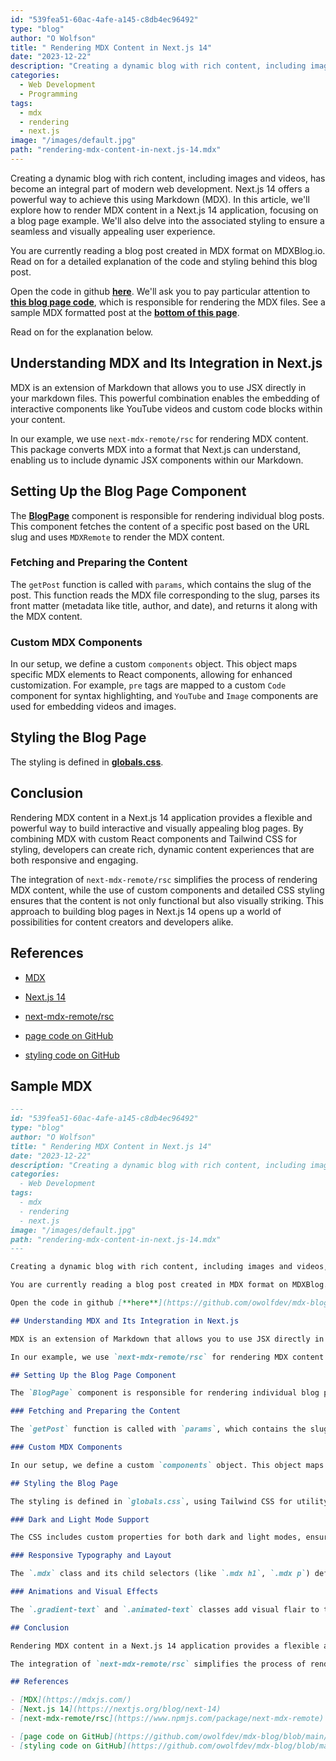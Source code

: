 ```yaml
---
id: "539fea51-60ac-4afe-a145-c8db4ec96492"
type: "blog"
author: "O Wolfson"
title: " Rendering MDX Content in Next.js 14"
date: "2023-12-22"
description: "Creating a dynamic blog with rich content, including images and videos, has become an integral part of modern web development. Next.js 14 offers a powerful way to achieve this using Markdown (MDX). "
categories:
  - Web Development
  - Programming
tags:
  - mdx
  - rendering
  - next.js
image: "/images/default.jpg"
path: "rendering-mdx-content-in-next.js-14.mdx"
---
```


Creating a dynamic blog with rich content, including images and videos, has become an integral part of modern web development. Next.js 14 offers a powerful way to achieve this using Markdown (MDX). In this article, we'll explore how to render MDX content in a Next.js 14 application, focusing on a blog page example. We'll also delve into the associated styling to ensure a seamless and visually appealing user experience.

You are currently reading a blog post created in MDX format on MDXBlog.io. Read on for a detailed explanation of the code and styling behind this blog post.

Open the code in github [**here**](https://github.com/owolfdev/mdx-blog). We'll ask you to pay particular attention to [**this blog page code**](https://github.com/owolfdev/mdx-blog/blob/main/app/blog/%5Bslug%5D/page.tsx), which is responsible for rendering the MDX files. See a sample MDX formatted post at the [**bottom of this page**](#sample-mdx).

Read on for the explanation below.

## Understanding MDX and Its Integration in Next.js

MDX is an extension of Markdown that allows you to use JSX directly in your markdown files. This powerful combination enables the embedding of interactive components like YouTube videos and custom code blocks within your content.

In our example, we use `next-mdx-remote/rsc` for rendering MDX content. This package converts MDX into a format that Next.js can understand, enabling us to include dynamic JSX components within our Markdown.

## Setting Up the Blog Page Component

The [**BlogPage**](https://github.com/owolfdev/mdx-blog/blob/main/app/blog/%5Bslug%5D/page.tsx) component is responsible for rendering individual blog posts. This component fetches the content of a specific post based on the URL slug and uses `MDXRemote` to render the MDX content.

### Fetching and Preparing the Content

The `getPost` function is called with `params`, which contains the slug of the post. This function reads the MDX file corresponding to the slug, parses its front matter (metadata like title, author, and date), and returns it along with the MDX content.

### Custom MDX Components

In our setup, we define a custom `components` object. This object maps specific MDX elements to React components, allowing for enhanced customization. For example, `pre` tags are mapped to a custom `Code` component for syntax highlighting, and `YouTube` and `Image` components are used for embedding videos and images.

## Styling the Blog Page

The styling is defined in [**globals.css**](https://github.com/owolfdev/mdx-blog/blob/main/app/globals.css).

## Conclusion

Rendering MDX content in a Next.js 14 application provides a flexible and powerful way to build interactive and visually appealing blog pages. By combining MDX with custom React components and Tailwind CSS for styling, developers can create rich, dynamic content experiences that are both responsive and engaging.

The integration of `next-mdx-remote/rsc` simplifies the process of rendering MDX content, while the use of custom components and detailed CSS styling ensures that the content is not only functional but also visually striking. This approach to building blog pages in Next.js 14 opens up a world of possibilities for content creators and developers alike.

## References

- [MDX](https://mdxjs.com/)
- [Next.js 14](https://nextjs.org/blog/next-14)
- [next-mdx-remote/rsc](https://www.npmjs.com/package/next-mdx-remote)

- [page code on GitHub](https://github.com/owolfdev/mdx-blog/blob/main/app/blog/%5Bslug%5D/page.tsx)
- [styling code on GitHub](https://github.com/owolfdev/mdx-blog/blob/main/app/globals.css)

<h2 id="sample-mdx">Sample MDX</h2>

```markdown
---
id: "539fea51-60ac-4afe-a145-c8db4ec96492"
type: "blog"
author: "O Wolfson"
title: " Rendering MDX Content in Next.js 14"
date: "2023-12-22"
description: "Creating a dynamic blog with rich content, including images and videos, has become an integral part of modern web development. Next.js 14 offers a powerful way to achieve this using Markdown (MDX). "
categories:
  - Web Development
tags:
  - mdx
  - rendering
  - next.js
image: "/images/default.jpg"
path: "rendering-mdx-content-in-next.js-14.mdx"
---

Creating a dynamic blog with rich content, including images and videos, has become an integral part of modern web development. Next.js 14 offers a powerful way to achieve this using Markdown (MDX). In this article, we'll explore how to render MDX content in a Next.js 14 application, focusing on a blog page example. We'll also delve into the associated styling to ensure a seamless and visually appealing user experience.

You are currently reading a blog post created in MDX format on MDXBlog.io. Read on for a detailed explanation of the code and styling behind this blog post.

Open the code in github [**here**](https://github.com/owolfdev/mdx-blog). We'll ask you to pay particular attention to [**this code**](https://github.com/owolfdev/mdx-blog/blob/main/app/blog/%5Bslug%5D/page.tsx), which is responsible for rendering the MDX files. See a sample MDX formatted post here. Read on for the explanation below.

## Understanding MDX and Its Integration in Next.js

MDX is an extension of Markdown that allows you to use JSX directly in your markdown files. This powerful combination enables the embedding of interactive components like YouTube videos and custom code blocks within your content.

In our example, we use `next-mdx-remote/rsc` for rendering MDX content. This package converts MDX into a format that Next.js can understand, enabling us to include dynamic JSX components within our Markdown.

## Setting Up the Blog Page Component

The `BlogPage` component is responsible for rendering individual blog posts. This component fetches the content of a specific post based on the URL slug and uses `MDXRemote` to render the MDX content.

### Fetching and Preparing the Content

The `getPost` function is called with `params`, which contains the slug of the post. This function reads the MDX file corresponding to the slug, parses its front matter (metadata like title, author, and date), and returns it along with the MDX content.

### Custom MDX Components

In our setup, we define a custom `components` object. This object maps specific MDX elements to React components, allowing for enhanced customization. For example, `pre` tags are mapped to a custom `Code` component for syntax highlighting, and `YouTube` and `Image` components are used for embedding videos and images.

## Styling the Blog Page

The styling is defined in `globals.css`, using Tailwind CSS for utility-first styling. The CSS is organized into various layers and classes, ensuring a responsive and visually consistent design.

### Dark and Light Mode Support

The CSS includes custom properties for both dark and light modes, ensuring a comfortable reading experience regardless of user preference. The `.dark` class contains styles specific to the dark mode.

### Responsive Typography and Layout

The `.mdx` class and its child selectors (like `.mdx h1`, `.mdx p`) define the typography and spacing for the MDX content. Media queries ensure that the layout and font sizes are responsive, adapting to different screen sizes.

### Animations and Visual Effects

The `.gradient-text` and `.animated-text` classes add visual flair to the text, using gradients and animations. These are particularly useful for highlighting certain parts of the content or for decorative purposes.

## Conclusion

Rendering MDX content in a Next.js 14 application provides a flexible and powerful way to build interactive and visually appealing blog pages. By combining MDX with custom React components and Tailwind CSS for styling, developers can create rich, dynamic content experiences that are both responsive and engaging.

The integration of `next-mdx-remote/rsc` simplifies the process of rendering MDX content, while the use of custom components and detailed CSS styling ensures that the content is not only functional but also visually striking. This approach to building blog pages in Next.js 14 opens up a world of possibilities for content creators and developers alike.

## References

- [MDX](https://mdxjs.com/)
- [Next.js 14](https://nextjs.org/blog/next-14)
- [next-mdx-remote/rsc](https://www.npmjs.com/package/next-mdx-remote)

- [page code on GitHub](https://github.com/owolfdev/mdx-blog/blob/main/app/blog/%5Bslug%5D/page.tsx)
- [styling code on GitHub](https://github.com/owolfdev/mdx-blog/blob/main/app/globals.css)
```
